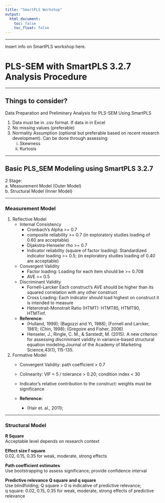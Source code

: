 ---
title: "SmartPLS Workshop"
output:
  html_document: 
    toc: false
    toc_float: false
---
  
<link rel="stylesheet" href="styles.css" type="text/css">  

***   
Insert info on SmartPLS workshop here.

# PLS-SEM with SmartPLS 3.2.7 Analysis Procedure
***  
## Things to consider? 
  
Data Preparation and Preliminary Analysis for PLS-SEM Using SmartPLS  

1. Data must be in .csv format.  If data in in Excel  
2. No missing values (preferable)  
3. Normality Assumption (optional but preferable based on recent research development). Can be done through assessing:  
    i. Skewness  
    ii. Kurtosis

***  
## Basic PLS_SEM Modeling using SmartPLS 3.2.7  

2 Stage:  
    a. Measurement Model (Outer Model)  
    b. Structural Model (Inner Model)  

***  
### Measurement Model

1. Reflective Model  
    - Internal Consistency  
        - Cronbach's Alpha >= 0.7  
        - composite reliability >= 0.7 (in exploratory studies loading of 0.60 are acceptable)  
        - Dijakstra-Henseler rho >= 0.7  
        - Indicator reliability (square of factor loading): Standardized indicator loading >= 0.5; (in exploratory studies loading of 0.40 are acceptable)  
      
    - Convergent Validity  
        - Factor loading: Loading for each item should be >= 0.708  
        - AVE >= 0.5  
    
    - Discriminant Validity  
        - Fornell-Larcker Each construct's AVE should be higher than its squared correlation with any other construct  
        - Cross Loading: Each indicator should load highest on construct it is intended to measure  
        - Heterotrait-Monotrait Ratio (HTMT): HTMT85, HTMT90, HTMTinf.  

    - **Reference:**  
        - (Hulland, 1999); (Bagozzi and Yi, 1988); (Fornell and Larcker, 1981); (Chin, 1998); (Gregoire and Fisher, 2006)  
        - Henseler, J., Ringle, C. M., & Sarstedt, M. (2015). A new criterion for assessing discriminant validity in variance-based structural equation modeling.Journal of the Academy of Marketing Science,43(1), 115-135.  

2. Formative Model  
    - Convergent Validity: path coefficient > 0.7  
    - Colinearity: VIF < 5 / tolerance > 0.20; condition index < 30  
    - Indicator's relative contribution to the construct: weights must be significance  

    - **Reference:**  
        - (Hair et. al., 2011);  

***  
### Structural Model  
**R Square**  
Acceptable level depends on research context  

**Effect size f square**  
0.02, 0.15, 0.35 for weak, moderate, strong effects  

**Path coefficient estimates**  
Use bootstrapping to assess significance; provide confidence interval  

**Predictive relevance Q square and q square**  
Use blindfolding; Q square > 0 is indicative of predictive relevance;  
q square: 0.02, 0.15,   0.35 for weak, moderate, strong effects of predictive relevance  




